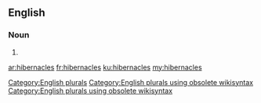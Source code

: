 ==English==

===Noun===
{{head|en}}

# {{plural of|hibernacle}}

[[Category:English plurals]][[Category:English plurals using obsolete wikisyntax]][[Category:English plurals using obsolete wikisyntax]]

[[ar:hibernacles]]
[[fr:hibernacles]]
[[ku:hibernacles]]
[[my:hibernacles]]